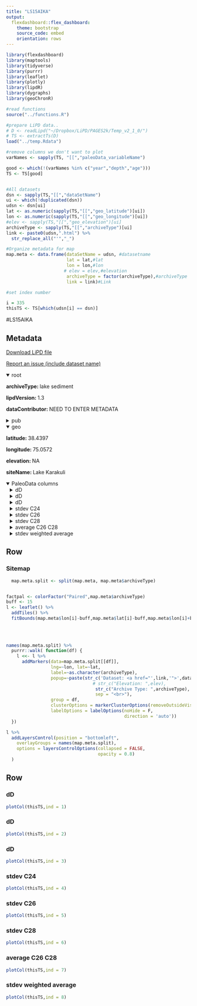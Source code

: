 ```yaml
---
title: "LS15AIKA"
output: 
  flexdashboard::flex_dashboard:
    theme: bootstrap
    source_code: embed
    orientation: rows
---
```


```r
library(flexdashboard)
library(maptools)
library(tidyverse)
library(purrr)
library(leaflet)
library(plotly)
library(lipdR)
library(dygraphs)
library(geoChronR)

#read functions
source("../functions.R")

#prepare LiPD data..
# D <- readLipd("~/Dropbox/LiPD/PAGES2k/Temp_v2_1_0/")
# TS <- extractTs(D)
load("../temp.Rdata")

#remove columns we don't want to plot
varNames <- sapply(TS, "[[","paleoData_variableName")

good <- which(!(varNames %in% c("year","depth","age")))
TS <- TS[good]


#All datasets
dsn <- sapply(TS,"[[","dataSetName")
ui <- which(!duplicated(dsn))
udsn <- dsn[ui]
lat <- as.numeric(sapply(TS,"[[","geo_latitude")[ui])
lon <- as.numeric(sapply(TS,"[[","geo_longitude")[ui])
#elev <- sapply(TS,"[[","geo_elevation")[ui]
archiveType <- sapply(TS,"[[","archiveType")[ui]
link <- paste0(udsn,".html") %>% 
  str_replace_all("'","_")

#Organize metadata for map
map.meta <- data.frame(dataSetName = udsn, #datasetname
                       lat = lat,#lat
                       lon = lon,#lon
                      # elev = elev,#elevation
                       archiveType = factor(archiveType),#archiveType
                       link = link)#Link

#set index number

i = 335
thisTS <- TS[which(udsn[i] == dsn)]
```
#LS15AIKA

Metadata {.sidebar}
-------------------------------------
[Download LiPD file](LS15AIKA.lpd)
            

[Report an issue (include dataset name)](https://github.com/nickmckay/LiPDverse/issues)

<details open style="margin-left: 0px">
<summary>root</summary>
<p style="margin-left: 0px"><strong>archiveType: </strong>lake sediment
<p style="margin-left: 0px"><strong>lipdVersion: </strong>1.3
<p style="margin-left: 0px"><strong>dataContributor: </strong>NEED TO ENTER METADATA
</details>
<details>
<summary>pub</summary>
<details style="margin-left: 10px">
<summary>pub1</summary>
<p style="margin-left: 10px"><strong>author: </strong>Aichner, B. , Feakins, S. J. , Lee, J. E. , Herzschuh, U. , Liu, X.
<p style="margin-left: 10px"><strong>journal: </strong>Climate of the Past
<p style="margin-left: 10px"><strong>volume: </strong>11
<p style="margin-left: 10px"><strong>pages: </strong>619633
<p style="margin-left: 10px"><strong>pubYear: </strong>2015
<p style="margin-left: 10px"><strong>title: </strong>Highresolution leaf wax carbon and hydrogen isotopic record of the late Holocene paleoclimate in arid Central Asia
<p style="margin-left: 10px"><strong>DOI: </strong>10.5194/cp116192015
</details>
</details>
<details open style="margin-left: 0px">
<summary>geo</summary>
<p style="margin-left: 0px"><strong>latitude: </strong>38.4397
<p style="margin-left: 0px"><strong>longitude: </strong>75.0572
<p style="margin-left: 0px"><strong>elevation: </strong>NA
<p style="margin-left: 0px"><strong>siteName: </strong>Lake Karakuli
</details>
<details open>
<summary>PaleoData columns</summary>
<details style="margin-left: 10px">
<summary>dD</summary>
<p style="margin-left: 10px"><strong>TSid: </strong>LS15AIKA01B
<p style="margin-left: 10px"><strong>variableName: </strong>dD
<p style="margin-left: 10px"><strong>units: </strong>permil
<p style="margin-left: 10px"><strong>description: </strong>terrestrial biomarker
<details>
<summary>interpretation</summary>
<details style="margin-left: 20px">
<summary>1</summary>
<p style="margin-left: 20px"><strong>basis: </strong>Since temperature and precipitation amounts are anticor- related on an interannual timescale (Fig. 5), we interpret low ?D values to indicate both relatively cool and wet conditions. In addition to fluctuations in mean annual precipitation iso- topes, snowmelt and delivery to plants may vary. We suggest that a high proportional contribution of water derived from snowmelt, after relatively long and wet winters with high amounts of snowfall, can further lead to more negative ?D leaf wax values.
<p style="margin-left: 20px"><strong>interpDirection: </strong>Temp: increase, Precipitation: decrease
<p style="margin-left: 20px"><strong>scope: </strong>climate
<p style="margin-left: 20px"><strong>seasonality: </strong>mainly growing season, with potential addition effects of snowmelt following wet winters
<p style="margin-left: 20px"><strong>variable: </strong>Temperature and Precipitation amount
<p style="margin-left: 20px"><strong>variableDetail: </strong>air
</details>
<details style="margin-left: 20px">
<summary>2</summary>
<p style="margin-left: 20px"><strong>basis: </strong>Higher isotopic values in the summer compared to the winter (Yao et al., 2013; Bowen and Revenaugh, 2003) suggest that monthly values are indeed driven by temperature. If these seasonal controls also determine interannual variations in the isotopic composition of precipitation then temperature is likely to be a major factor explaining the reconstructed hydrogen isotopic variability. A higher percentage of growing season rainfall (relative to total water used by plants) would result in higher deltaD values.
<p style="margin-left: 20px"><strong>direction: </strong>positive
<p style="margin-left: 20px"><strong>inferredMaterial: </strong>soil water
<p style="margin-left: 20px"><strong>mathematicalRelation: </strong>linear
<p style="margin-left: 20px"><strong>rank: </strong>1
<p style="margin-left: 20px"><strong>scope: </strong>isotope
<p style="margin-left: 20px"><strong>seasonality: </strong>growing season
<p style="margin-left: 20px"><strong>variable: </strong>P_isotope
</details>
<details style="margin-left: 20px">
<summary>3</summary>
<p style="margin-left: 20px"><strong>basis: </strong>Higher isotopic values in the summer compared to the winter (Yao et al., 2013; Bowen and Revenaugh, 2003) suggest that monthly values are indeed driven by temperature. If these seasonal controls also determine interannual variations in the isotopic composition of precipitation then temperature is likely to be a major factor explaining the reconstructed hydrogen isotopic variability. A higher percentage of winter snowmelt (relative to total water used by plants) would result in lower deltaD values.
<p style="margin-left: 20px"><strong>direction: </strong>negative
<p style="margin-left: 20px"><strong>inferredMaterial: </strong>soil water
<p style="margin-left: 20px"><strong>mathematicalRelation: </strong>linear
<p style="margin-left: 20px"><strong>rank: </strong>2
<p style="margin-left: 20px"><strong>scope: </strong>isotope
<p style="margin-left: 20px"><strong>seasonality: </strong>winter
<p style="margin-left: 20px"><strong>variable: </strong>winter snow melting during growing season
</details>
<details style="margin-left: 20px">
<summary>4</summary>
<p style="margin-left: 20px"><strong>basis: </strong>This amount effect lowers the summer precipitation isotopic com- position, dampens the seasonality of the mean precipitation of isotopic values and lowers the integrated annual precip- itation isotopic composition. Hence, in drier years average ?D values will be D-enriched relative to wetter years, and likewise warmer years will be D-enriched relative to colder years (Fig. 4b). Given the low precipitation amounts in this arid region today, the amount effect is likely to remain sec-ondary to the temperature controls on isotopic composition apparent in the seasonal cycle.
<p style="margin-left: 20px"><strong>direction: </strong>negative
<p style="margin-left: 20px"><strong>inferredMaterial: </strong>soil water
<p style="margin-left: 20px"><strong>mathematicalRelation: </strong>linear
<p style="margin-left: 20px"><strong>rank: </strong>3
<p style="margin-left: 20px"><strong>scope: </strong>isotope
<p style="margin-left: 20px"><strong>seasonality: </strong>summer (June in modern seasonal cycle)
<p style="margin-left: 20px"><strong>variable: </strong>precipitation amount
</details>
</details>
</details>
<details style="margin-left: 10px">
<summary>dD</summary>
<p style="margin-left: 10px"><strong>TSid: </strong>LS15AIKA01A2
<p style="margin-left: 10px"><strong>variableName: </strong>dD
<p style="margin-left: 10px"><strong>description: </strong>terrestrial biomarker
</details>
<details style="margin-left: 10px">
<summary>dD</summary>
<p style="margin-left: 10px"><strong>TSid: </strong>LS15AIKA01B
<p style="margin-left: 10px"><strong>variableName: </strong>dD
<p style="margin-left: 10px"><strong>units: </strong>permil
<p style="margin-left: 10px"><strong>description: </strong>terrestrial biomarker
</details>
<details style="margin-left: 10px">
<summary>stdev C24</summary>
<p style="margin-left: 10px"><strong>TSid: </strong>NPM147147
<p style="margin-left: 10px"><strong>variableName: </strong>stdev C24
<p style="margin-left: 10px"><strong>units: </strong>permil
</details>
<details style="margin-left: 10px">
<summary>stdev C26</summary>
<p style="margin-left: 10px"><strong>TSid: </strong>NPM147147a
<p style="margin-left: 10px"><strong>variableName: </strong>stdev C26
<p style="margin-left: 10px"><strong>units: </strong>permil
</details>
<details style="margin-left: 10px">
<summary>stdev C28</summary>
<p style="margin-left: 10px"><strong>TSid: </strong>NPM147147b
<p style="margin-left: 10px"><strong>variableName: </strong>stdev C28
<p style="margin-left: 10px"><strong>units: </strong>permil
</details>
<details style="margin-left: 10px">
<summary>average C26 C28</summary>
<p style="margin-left: 10px"><strong>TSid: </strong>NPM147147c
<p style="margin-left: 10px"><strong>variableName: </strong>average C26 C28
<p style="margin-left: 10px"><strong>units: </strong>permil
</details>
<details style="margin-left: 10px">
<summary>stdev weighted average</summary>
<p style="margin-left: 10px"><strong>TSid: </strong>NPM147147d
<p style="margin-left: 10px"><strong>variableName: </strong>stdev weighted average
<p style="margin-left: 10px"><strong>units: </strong>permil
</details>

Row
-----------------------------------------------------------------------

### Sitemap

```r
  map.meta.split <- split(map.meta, map.meta$archiveType)


factpal <- colorFactor("Paired",map.meta$archiveType)
buff <- 15
l <- leaflet() %>% 
  addTiles() %>% 
  fitBounds(map.meta$lon[i]-buff,map.meta$lat[i]-buff,map.meta$lon[i]+buff,map.meta$lat[i]+buff)
  

  
  
names(map.meta.split) %>%
  purrr::walk( function(df) {
    l <<- l %>%
      addMarkers(data=map.meta.split[[df]],
                 lng=~lon, lat=~lat,
                 label=~as.character(archiveType),
                 popup=~paste(str_c('Dataset: <a href="',link,'">',dataSetName,'</a>'),
                                 # str_c("Elevation: ",elev),
                                  str_c("Archive Type: ",archiveType),
                                  sep = "<br>"),
                 group = df,
                 clusterOptions = markerClusterOptions(removeOutsideVisibleBounds = F),
                 labelOptions = labelOptions(noHide = F,
                                             direction = 'auto'))
  })

l %>%
  addLayersControl(position = "bottomleft",
    overlayGroups = names(map.meta.split),
    options = layersControlOptions(collapsed = FALSE,
                                   opacity = 0.8)
  )
```

Row {.tabset .tabset-fade}
-----------------------------------------------------------------------

### dD
```r
plotCol(thisTS,ind = 1)
```

### dD
```r
plotCol(thisTS,ind = 2)
```

### dD
```r
plotCol(thisTS,ind = 3)
```

### stdev C24
```r
plotCol(thisTS,ind = 4)
```

### stdev C26
```r
plotCol(thisTS,ind = 5)
```

### stdev C28
```r
plotCol(thisTS,ind = 6)
```

### average C26 C28
```r
plotCol(thisTS,ind = 7)
```

### stdev weighted average
```r
plotCol(thisTS,ind = 8)
```

